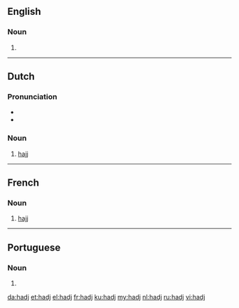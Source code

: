 ==English==

===Noun===
{{head|en|noun}}

# {{alternative spelling of|hajj|lang=en}}

----

==Dutch==

===Pronunciation===
* {{IPA|/ɦɑtʃ/|lang=nl}}
* {{audio|Nl-hadj.ogg|Audio|lang=nl}}

===Noun===
{{nl-noun|m|-|-}}

# {{context|Islam|lang=nl}} [[hajj]]

----

==French==

===Noun===
{{fr-noun|m}}

# {{cx|Islam|lang=fr}} [[hajj]]

----

==Portuguese==

===Noun===
{{pt-noun|m|-}}

# {{alternative spelling of|hajj|lang=pt}}

[[da:hadj]]
[[et:hadj]]
[[el:hadj]]
[[fr:hadj]]
[[ku:hadj]]
[[my:hadj]]
[[nl:hadj]]
[[ru:hadj]]
[[vi:hadj]]